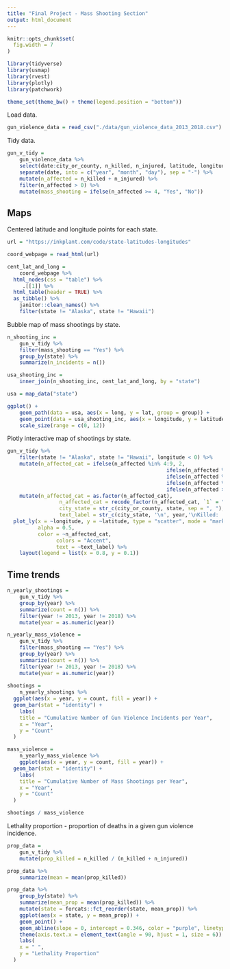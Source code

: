 ```yaml
---
title: "Final Project - Mass Shooting Section"
output: html_document
---
```


```r
knitr::opts_chunk$set(
  fig.width = 7
)

library(tidyverse)
library(usmap)
library(rvest)
library(plotly)
library(patchwork)

theme_set(theme_bw() + theme(legend.position = "bottom"))
```

Load data.

```r
gun_violence_data = read_csv("./data/gun_violence_data_2013_2018.csv")
```

Tidy data.

```r
gun_v_tidy = 
	gun_violence_data %>% 
	select(date:city_or_county, n_killed, n_injured, latitude, longitude) %>% 
	separate(date, into = c("year", "month", "day"), sep = "-") %>% 
	mutate(n_affected = n_killed + n_injured) %>%
	filter(n_affected > 0) %>% 
	mutate(mass_shooting = ifelse(n_affected >= 4, "Yes", "No"))
```

## Maps

Centered latitude and longitude points for each state.

```r
url = "https://inkplant.com/code/state-latitudes-longitudes"

coord_webpage = read_html(url)
```

```r
cent_lat_and_long = 
	coord_webpage %>%
  html_nodes(css = "table") %>% 
	 .[[1]] %>% 
  html_table(header = TRUE) %>% 
  as_tibble() %>% 
	janitor::clean_names() %>% 
	filter(state != "Alaska", state != "Hawaii")
```

Bubble map of mass shootings by state.

```r
n_shooting_inc = 
	gun_v_tidy %>% 
	filter(mass_shooting == "Yes") %>% 
	group_by(state) %>% 
	summarize(n_incidents = n())

usa_shooting_inc =
	inner_join(n_shooting_inc, cent_lat_and_long, by = "state")

usa = map_data("state")

ggplot() +
	geom_path(data = usa, aes(x = long, y = lat, group = group)) +
	geom_point(data = usa_shooting_inc, aes(x = longitude, y = latitude, size = n_incidents), color = "darkseagreen3") +
	scale_size(range = c(0, 12))
```

Plotly interactive map of shootings by state.

```r
gun_v_tidy %>%
	filter(state != "Alaska", state != "Hawaii", longitude < 0) %>% 
	mutate(n_affected_cat = ifelse(n_affected %in% 4:9, 2,
													ifelse(n_affected %in% 10:19, 3,
													ifelse(n_affected %in% 20:34, 4,
													ifelse(n_affected %in% 35:49, 5,
													ifelse(n_affected > 50, 6, 1)))))) %>% 
	mutate(n_affected_cat = as.factor(n_affected_cat),
				 n_affected_cat = recode_factor(n_affected_cat, `1` = "1-3 affected", `2` = "4-9 affected", `3` = "10-19 affected", `4` = "20-34 affected", `5` = "35-49 affected", `6` = "50+ affected"),
				 city_state = str_c(city_or_county, state, sep = ", "), 
				 text_label = str_c(city_state, '\n', year,'\nKilled: ', n_killed, '\nInjured: ', n_injured)) %>% 
  plot_ly(x = ~longitude, y = ~latitude, type = "scatter", mode = "markers",
          alpha = 0.5, 
          color = ~n_affected_cat,
  				colors = "Accent",
  				text = ~text_label) %>% 
	layout(legend = list(x = 0.8, y = 0.1))
```

## Time trends

```r
n_yearly_shootings = 
	gun_v_tidy %>% 
	group_by(year) %>% 
	summarize(count = n()) %>% 
	filter(year != 2013, year != 2018) %>% 
	mutate(year = as.numeric(year))

n_yearly_mass_violence = 
	gun_v_tidy %>% 
	filter(mass_shooting == "Yes") %>% 
	group_by(year) %>% 
	summarize(count = n()) %>% 
	filter(year != 2013, year != 2018) %>% 
	mutate(year = as.numeric(year))
	
shootings = 
	n_yearly_shootings %>% 
  ggplot(aes(x = year, y = count, fill = year)) +
  geom_bar(stat = "identity") +  
	labs(
    title = "Cumulative Number of Gun Violence Incidents per Year",
    x = "Year",
    y = "Count"
  ) 

mass_violence =
	n_yearly_mass_violence %>% 
	ggplot(aes(x = year, y = count, fill = year)) +
  geom_bar(stat = "identity") +
	labs(
    title = "Cumulative Number of Mass Shootings per Year",
    x = "Year",
    y = "Count"
  ) 

shootings / mass_violence
```

Lethality proportion - proportion of deaths in a given gun violence incidence.

```r
prop_data = 
	gun_v_tidy %>% 
	mutate(prop_killed = n_killed / (n_killed + n_injured))

prop_data %>% 
	summarize(mean = mean(prop_killed))

prop_data %>% 
	group_by(state) %>% 
	summarize(mean_prop = mean(prop_killed)) %>% 
	mutate(state = forcats::fct_reorder(state, mean_prop)) %>% 
	ggplot(aes(x = state, y = mean_prop)) +
	geom_point() +
	geom_abline(slope = 0, intercept = 0.346, color = "purple", linetype = "dashed") +
	theme(axis.text.x = element_text(angle = 90, hjust = 1, size = 6)) +
	labs(
    x = " ",
    y = "Lethality Proportion"
  ) 
```



